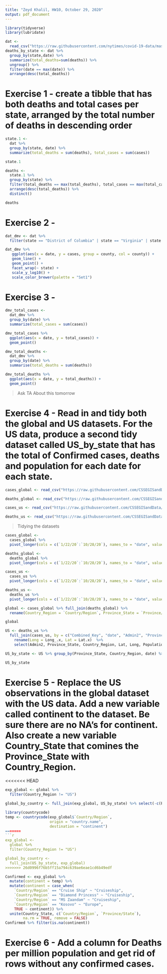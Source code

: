 ```yaml
---
title: "Zeyd Khalil, HW10, October 29, 2020"
output: pdf_document
---
```


```r
library(tidyverse)
library(lubridate)

dat <-
  read_csv("https://raw.githubusercontent.com/nytimes/covid-19-data/master/us-counties.csv")
deaths_by_state <- dat %>%
  group_by(state,date) %>%
  summarize(total_deaths=sum(deaths)) %>%
  ungroup() %>%
  filter(date == max(date)) %>%
  arrange(desc(total_deaths))
```

# Exercise 1 - create a tibble that has both deaths and total cases per state, arranged by the total number of deaths in descending order   

```r
state.1 <- 
  dat %>% 
  group_by(state, date) %>% 
  summarize(total_deaths = sum(deaths), total_cases = sum(cases))

state.1

deaths <- 
  state.1 %>% 
  group_by(state) %>% 
  filter(total_deaths == max(total_deaths), total_cases == max(total_cases)) %>% 
  arrange(desc(total_deaths)) %>% 
  distinct() 

deaths
```

# Exercise 2 - 

```r
dat_dmv <- dat %>% 
  filter(state == "District of Columbia" | state == "Virginia" | state == "Maryland", county == "Anne Arundel" | county == "Charles" | county == "Frederick" | county == "Howard" | county == "Montgomery" | county == "Prince George's" | county == "Alexandria City" | county == "Arlington" | county == "Fairfax" | county == "Loudoun" | county == "Prince William" | county == "District of Columbia")

dat_dmv %>% 
   ggplot(aes(x = date, y = cases, group = county, col = county)) +
   geom_line() +
   geom_point() +
   facet_wrap(~ state) +
   scale_y_log10() +
   scale_color_brewer(palette = "Set1")
``` 

# Exercise 3 - 

```r
dmv_total_cases <- 
  dat_dmv %>% 
  group_by(date) %>% 
  summarize(total_cases = sum(cases))  

dmv_total_cases %>% 
  ggplot(aes(x = date, y = total_cases)) + 
  geom_point() 

dmv_total_deaths <- 
  dat_dmv %>% 
  group_by(date) %>% 
  summarise(total_deaths = sum(deaths))  

dmv_total_deaths %>% 
  ggplot(aes(x = date, y = total_deaths)) + 
  geom_point()
```  

> Ask TA About this tomorrow 

# Exercise 4 - Read in and tidy both the global and US datasets. For the US data, produce a second tidy dataset called US_by_state that has the total of Confirmed cases, deaths and population for each date for each state.  

```r
cases_global <- read_csv("https://raw.githubusercontent.com/CSSEGISandData/COVID-19/master/csse_covid_19_data/csse_covid_19_time_series/time_series_covid19_confirmed_global.csv")

deaths_global <- read_csv("https://raw.githubusercontent.com/CSSEGISandData/COVID-19/master/csse_covid_19_data/csse_covid_19_time_series/time_series_covid19_deaths_global.csv")

cases_us <- read_csv("https://raw.githubusercontent.com/CSSEGISandData/COVID-19/master/csse_covid_19_data/csse_covid_19_time_series/time_series_covid19_confirmed_US.csv")

deaths_us <- read_csv("https://raw.githubusercontent.com/CSSEGISandData/COVID-19/master/csse_covid_19_data/csse_covid_19_time_series/time_series_covid19_deaths_US.csv")
```  

> Tidying the datasets

```r
cases_global <- 
  cases_global %>% 
  pivot_longer(cols = c(`1/22/20`:`10/28/20`), names_to = "date", values_to = "cases")

deaths_global <- 
  deaths_global %>% 
  pivot_longer(cols = c(`1/22/20`:`10/28/20`), names_to = "date", values_to = "Deaths")

cases_us <- 
  cases_us %>% 
  pivot_longer(cols = c(`1/22/20`:`10/28/20`), names_to = "date", values_to = "cases")

deaths_us <- 
  deaths_us %>% 
  pivot_longer(cols = c(`1/22/20`:`10/28/20`), names_to = "date", values_to = "Deaths")

```


```r
global <- cases_global %>% full_join(deaths_global) %>%
  rename(Country_Region = `Country/Region`, Province_State = `Province/State`) 

global
```

```r
US <- deaths_us %>%
  full_join(cases_us, by = c("Combined_Key", "date", "Admin2", "Province_State", "Country_Region")) %>%
    rename(Long = Long_.x, Lat = Lat.x)  %>%
    select(Admin2, Province_State, Country_Region, Lat, Long, Population, date, cases, Deaths)
```

```r
US_by_state <- US %>% group_by(Province_State, Country_Region, date) %>% summarize(cases = sum(cases), Deaths = sum(Deaths), Lat = median(Lat), Long = median(Long), Population = sum(Population)) %>% mutate(Deaths_per_mill = (Deaths / Population) * 1000000) %>% select(Province_State, Country_Region, date, cases, Deaths, Deaths_per_mill, Population, Lat, Long) %>% ungroup() 

US_by_state
```  

# Exercise 5 - Replace the US observations in the global dataset with the US data. Add a new variable called continent to the dataset. Be sure there are no NA’s for continent. Also create a new variable Country_State that comines the Province_State with Country_Region.

<<<<<<< HEAD
```r
exp_global <- global %>%
  filter(Country_Region != "US")

global_by_country <- full_join(exp_global, US_by_state) %>% select(-c(Province_State, Country_Region, Confirmed_cases)) 

library(countrycode)
temp <- countrycode(exp_global$`Country/Region`,
                    origin = "country.name",
                    destination = "continent") 
=======
```r
exp_global <- 
  global %>% 
  filter(Country_Region != "US")

global_by_country <- 
  full_join(US_by_state, exp_global)
>>>>>>> 26d0996f76b5ff15a794c639ae6eae1cd6b49edf
```


```r
Confirmed <- exp_global %>%
  mutate(continent = temp) %>%
  mutate(continent = case_when(
    `Country/Region` == "Cruise Ship" ~ "Cruiseship",
    `Country/Region` == "Diamond Princess" ~ "Cruiseship",
    `Country/Region` == "MS Zaandam" ~ "Cruiseship",
    `Country/Region` == "Kosovo" ~ "Europe",
    TRUE ~ continent)) %>%
  unite(Country_State, c(`Country/Region`, `Province/State`), 
        na.rm = TRUE, remove = FALSE)
Confirmed %>% filter(is.na(continent))
```

# Exercise 6 - Add a column for Deaths per million population and get rid of rows without any confirmed cases. 

